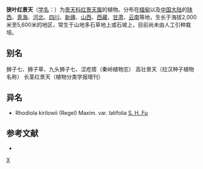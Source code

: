 {{Speciesbox 
| genus = Rhodiola
| species = kirilowii
| authority = (Regel) Maxim.
| image = Rhodiola kirilowii-IMG 3653.jpg
| subdivision_ranks =[[变种|变种]]
| subdivision =
* 狭叶红景天 ''R. k.'' var. ''kirilowii''
* [[宽狭叶红景天|宽狭叶红景天]] ''R. k.'' var. ''latifolia''
}}

'''狭叶红景天'''（[[学名|学名]]：{{lang|la|''Rhodiola kirilowii''}}）为[[景天科|景天科]][[红景天属|红景天属]]的植物。分布在[[缅甸|缅甸]]以及[[中国大陆|中国大陆]]的[[陕西|陕西]]、[[青海|青海]]、[[河北|河北]]、[[四川|四川]]、[[新疆|新疆]]、[[山西|山西]]、[[西藏|西藏]]、[[甘肃|甘肃]]、[[云南|云南]]等地，生长于海拔2,000米至5,600米的地区，常生于山地多石草地上或石坡上，目前尚未由人工引种栽培。

== 别名 ==
狮子七、狮子草、九头狮子七、涩疙瘩（秦岭植物志） 高壮景天（拉汉种子植物名称） 长茎红景天（植物分类学报增刊）

== 异名 ==
* Rhodiola kirilowii (Regel) Maxim. var. latifolia [[傅书遐|S. H. Fu]]

== 参考文献 ==
<div class="references-small">
* {{cite web| url =http://www.bioinfo.cn/db05/KmzwSpecies.php?action=view&id=5653| title =狭叶红景天（原变种）| work =《中国高等植物数据库全库》| publisher =中国科学院微生物研究所| author =昆明植物研究所| accessdate =2009-02-25| deadurl =yes| archiveurl =https://web.archive.org/web/20160305030822/http://www.bioinfo.cn/db05/KmzwSpecies.php?action=view&id=5653| archivedate =2016-03-05}}
</div>
{{Taxonbar|from=Q15231945}}

{{DEFAULTSORT:Rhodiola kirilowii}}
[[Category:红景天属|X]]


{{Crassulaceae-stub}}